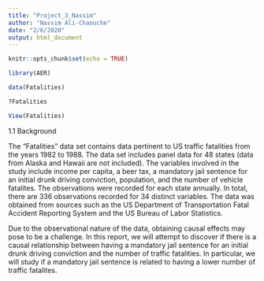 ```yaml
---
title: "Project_3_Nassim"
author: "Nassim Ali-Chaouche"
date: "2/6/2020"
output: html_document
---
```


```r
knitr::opts_chunk$set(echo = TRUE)
```

```r
library(AER)
```

```r
data(Fatalities)

```

```r
?Fatalities
```

```r
View(Fatalities)
```


1.1 Background

The "Fatalities" data set contains data pertinent to US traffic fatalities from the years 1982 to 1988. The data set includes panel data for 48 states (data from Alaska and Hawaii are not included). The variables involved in the study include income per capita, a beer tax, a mandatory jail sentence for an initial drunk driving conviction, population, and the number of vehicle fatalites. The observations were recorded for each state annually. In total, there are 336 observations recorded for 34 distinct variables. The data was obtained from sources such as the US Department of Transportation Fatal Accident Reporting System and the US Bureau of Labor Statistics. 

Due to the observational nature of the data, obtaining causal effects may pose to be a challenge. In this report, we will attempt to discover if there is a causal relationship between having a mandatory jail sentence for an initial drunk driving conviction and the number of traffic fatalities. In particular, we will study if a mandatory jail sentence is related to having a lower number of traffic fatalites. 
